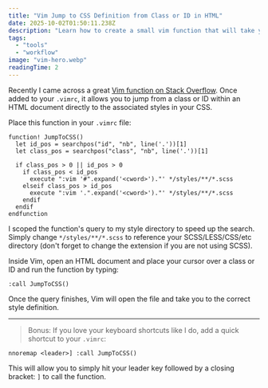 ```yaml
---
title: "Vim Jump to CSS Definition from Class or ID in HTML"
date: 2025-10-02T01:50:11.238Z
description: "Learn how to create a small vim function that will take you to a class or ID definition from HTML."
tags:
  - "tools"
  - "workflow"
image: "vim-hero.webp"
readingTime: 2
---
```








Recently I came across a great [Vim function on Stack Overflow][so]. Once added
to your `.vimrc`, it allows you to jump from a class or ID within an HTML
document directly to the associated styles in your CSS.

Place this function in your `.vimrc` file:

```vim
function! JumpToCSS()
  let id_pos = searchpos("id", "nb", line('.'))[1]
  let class_pos = searchpos("class", "nb", line('.'))[1]

  if class_pos > 0 || id_pos > 0
    if class_pos < id_pos
      execute ":vim '#".expand('<cword>')."' */styles/**/*.scss
    elseif class_pos > id_pos
      execute ":vim '.".expand('<cword>')."' */styles/**/*.scss
    endif
  endif
endfunction
```

I scoped the function's query to my style directory to speed up the search.
Simply change `*/styles/**/*.scss` to reference your SCSS/LESS/CSS/etc directory
(don't forget to change the extension if you are not using SCSS).

Inside Vim, open an HTML document and place your cursor over a class or ID and
run the function by typing:

```vim
:call JumpToCSS()
```

Once the query finishes, Vim will open the file and take you to the correct
style definition.

---

> Bonus: If you love your keyboard shortcuts like I do, add a quick shortcut to
> your `.vimrc`:

```vim
nnoremap <leader>] :call JumpToCSS()
```

This will allow you to simply hit your leader key followed by a closing bracket:
`]` to call the function.

[so]:
  https://stackoverflow.com/questions/12833189/jump-to-css-selector-in-a-css-file-from-the-html-file-in-vim-using-a-single-keys
